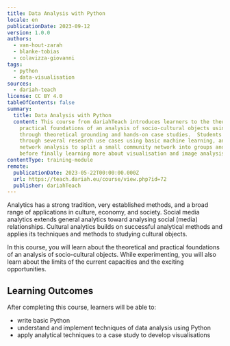 ```yaml
---
title: Data Analysis with Python
locale: en
publicationDate: 2023-09-12
version: 1.0.0
authors:
  - van-hout-zarah
  - blanke-tobias
  - colavizza-giovanni
tags:
  - python
  - data-visualisation
sources:
  - dariah-teach
license: CC BY 4.0
tableOfContents: false
summary:
  title: Data Analysis with Python
  content: This course from dariahTeach introduces learners to the theoretical and
    practical foundations of an analysis of socio-cultural objects using Python
    through theoretical grounding and hands-on case studies.  Students will work
    through several research use cases using basic machine learning, and employ
    network analysis to split a small community network into groups and clusters
    before finally learning more about visualisation and image analysis.
contentType: training-module
remote:
  publicationDate: 2023-05-22T00:00:00.000Z
  url: https://teach.dariah.eu/course/view.php?id=72
  publisher: dariahTeach
---
```

Analytics has a strong tradition, very established methods, and a broad range of applications in culture, economy, and society. Social media analytics extends general analytics toward analysing social (media) relationships. Cultural analytics builds on successful analytical methods and applies its techniques and methods to studying cultural objects.

In this course, you will learn about the theoretical and practical foundations of an analysis of socio-cultural objects. While experimenting, you will also learn about the limits of the current capacities and the exciting opportunities.

## L﻿earning Outcomes

A﻿fter completing this course, learners will be able to:

* w﻿rite basic Python
* u﻿nderstand and implement techniques of data analysis using Python
* a﻿pply analytical techniques to a case study to develop visualisations
